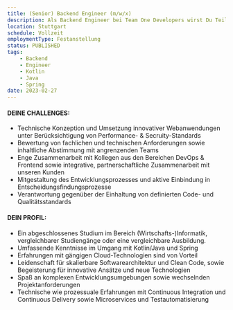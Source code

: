 ```yaml
---
title: (Senior) Backend Engineer (m/w/x)
description: Als Backend Engineer bei Team One Developers wirst Du Teil unseres qualitätsverliebten Entwicklungsteams und unterstützt in spannenden, anspruchsvollen Projekten. Wir arbeiten in unseren Backend-Teams mit allen gängigen und modernen Technologien, u.a. Kotlin, Java, Spring, Elastic, Kafka, Cloud Foundry, AWS, Kubernetes und Docker.
location: Stuttgart
schedule: Vollzeit
employmentType: Festanstellung
status: PUBLISHED
tags:
    - Backend
    - Engineer
    - Kotlin
    - Java
    - Spring
date: 2023-02-27
---
```


#### DEINE CHALLENGES:

-   Technische Konzeption und Umsetzung innovativer Webanwendungen unter Berücksichtigung von Performance- & Secruity-Standards
-   Bewertung von fachlichen und technischen Anforderungen sowie inhaltliche Abstimmung mit angrenzenden Teams
-   Enge Zusammenarbeit mit Kollegen aus den Bereichen DevOps & Frontend sowie integrative, partnerschaftliche Zusammenarbeit mit unseren Kunden
-   Mitgestaltung des Entwicklungsprozesses und aktive Einbindung in Entscheidungsfindungsprozesse
-   Verantwortung gegenüber der Einhaltung von definierten Code- und Qualitätsstandards

#### DEIN PROFIL:

-   Ein abgeschlossenes Studium im Bereich (Wirtschafts-)Informatik, vergleichbarer Studiengänge oder eine vergleichbare Ausbildung.
-   Umfassende Kenntnisse im Umgang mit Kotlin/Java und Spring
-   Erfahrungen mit gängigen Cloud-Technologien sind von Vorteil
-   Leidenschaft für skalierbare Softwarearchitektur und Clean Code, sowie Begeisterung für innovative Ansätze und neue Technologien
-   Spaß an komplexen Entwicklungsumgebungen sowie wechselnden Projektanforderungen
-   Technische wie prozessuale Erfahrungen mit Continuous Integration und Continuous Delivery sowie Microservices und Testautomatisierung
